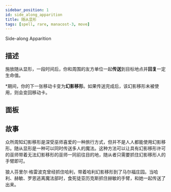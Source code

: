 ```yaml
---
sidebar_position: 1
id: side_along_apparition
title: 随从显形
tags: [spell, rare, manacost-3, move]
---
```


Side-along Apparition 

<!--truncate-->



<CardBasics cardKey={id}/>


## 描述

施放随从显形，一段时间后，你和周围的友方单位一起**传送**到目标地点并**回复**一定生命值。

*期间，你的下一张移动卡变为**幻影移形**。如果传送完成后，该幻影移形未被使用，则会变回移动卡。

## 面板


<LevelComponent/>


<CardDynamicTable cardKey={id}/>


<CardComplexTable cardKey={id}/>





## 故事

众所周知幻影移形是深受巫师喜爱的一种旅行方式，但并不是人人都能使用幻影移形。随从显形是一种可以同时传送多人的魔法。这种方法可以让具有幻影移形许可的巫师带着无法幻影移形的巫师一同前往目的地，随从者只需要抓住幻影移形人的手臂即可。

狼人芬里尔·格雷波克曾经抓住哈利，带着哈利幻影移形到了马尔福庄园。当哈利、赫敏、罗恩逃离魔法部时，食死徒亚历克斯抓住赫敏的手臂，和她一起传送了出来。



